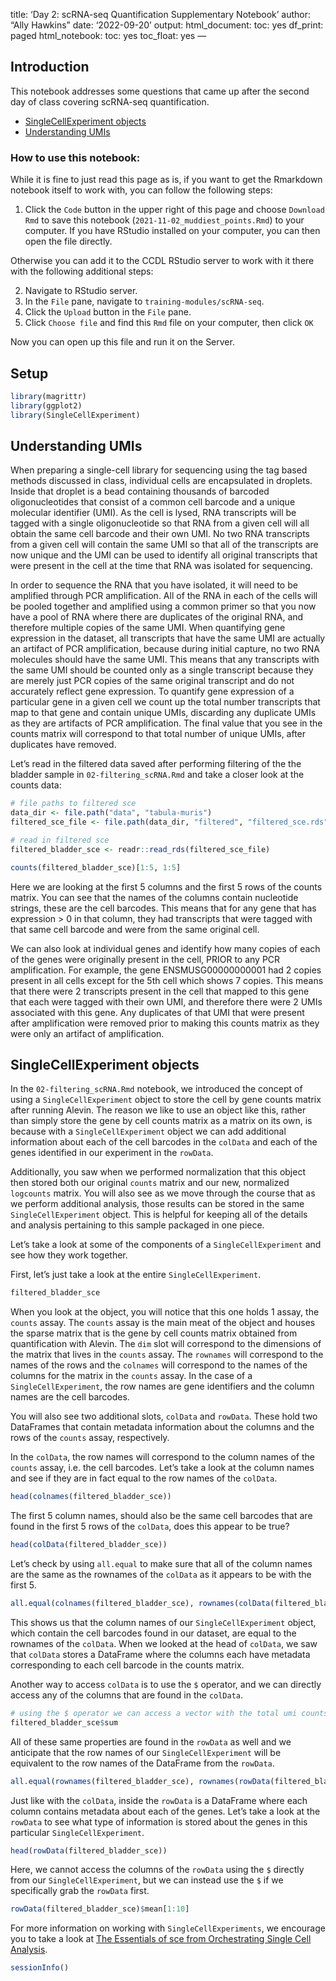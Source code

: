 title: 'Day 2: scRNA-seq Quantification Supplementary Notebook'
author: "Ally Hawkins"
date: '2022-09-20'
output:
  html_document:
    toc: yes
    df_print: paged
  html_notebook:
    toc: yes
    toc_float: yes
---

## Introduction

This notebook addresses some questions that came up after the second day of class covering scRNA-seq quantification. 

- [SingleCellExperiment objects](#singleCellExperiment-objects)
- [Understanding UMIs](#understanding-UMIs)

### How to use this notebook: 

While it is fine to just read this page as is, if you want to get the Rmarkdown notebook itself to work with, you can follow the following steps:

1. Click the `Code` button in the upper right of this page and choose `Download Rmd` to save this notebook (`2021-11-02_muddiest_points.Rmd`) to your computer.
If you have RStudio installed on your computer, you can then open the file directly.

Otherwise you can add it to the CCDL RStudio server to work with it there with the following additional steps:

2. Navigate to RStudio server.  
3. In the `File` pane, navigate to `training-modules/scRNA-seq`.     
4. Click the `Upload` button in the `File` pane.   
5. Click `Choose file` and find this `Rmd` file on your computer, then click `OK`  


Now you can open up this file and run it on the Server. 

## Setup 

```r
library(magrittr)
library(ggplot2)
library(SingleCellExperiment)
```
## Understanding UMIs

When preparing a single-cell library for sequencing using the tag based methods discussed in class, individual cells are encapsulated in droplets. 
Inside that droplet is a bead containing thousands of barcoded oligonucleotides that consist of a common cell barcode and a unique molecular identifier (UMI).
As the cell is lysed, RNA transcripts will be tagged with a single oligonucleotide so that RNA from a given cell will all obtain the same cell barcode and their own UMI. 
No two RNA transcripts from a given cell will contain the same UMI so that all of the transcripts are now unique and the UMI can be used to identify all original transcripts that were present in the cell at the time that RNA was isolated for sequencing. 

In order to sequence the RNA that you have isolated, it will need to be amplified through PCR amplification. 
All of the RNA in each of the cells will be pooled together and amplified using a common primer so that you now have a pool of RNA where there are duplicates of the original RNA, and therefore multiple copies of the same UMI. 
When quantifying gene expression in the dataset, all transcripts that have the same UMI are actually an artifact of PCR amplification, because during initial capture, no two RNA molecules should have the same UMI. This means that any transcripts with the same UMI should be counted only as a single transcript because they are merely just PCR copies of the same original transcript and do not accurately reflect gene expression. 
To quantify gene expression of a particular gene in a given cell we count up the total number transcripts that map to that gene and contain unique UMIs, discarding any duplicate UMIs as they are artifacts of PCR amplification. 
The final value that you see in the counts matrix will correspond to that total number of unique UMIs, after duplicates have removed. 

Let's read in the filtered data saved after performing filtering of the the bladder sample in `02-filtering_scRNA.Rmd` and take a closer look at the counts data:

```r
# file paths to filtered sce 
data_dir <- file.path("data", "tabula-muris")
filtered_sce_file <- file.path(data_dir, "filtered", "filtered_sce.rds")

# read in filtered sce 
filtered_bladder_sce <- readr::read_rds(filtered_sce_file)
```


```r
counts(filtered_bladder_sce)[1:5, 1:5]
```

Here we are looking at the first 5 columns and the first 5 rows of the counts matrix. 
You can see that the names of the columns contain nucleotide strings, these are the cell barcodes. 
This means that for any gene that has expression > 0 in that column, they had transcripts that were tagged with that same cell barcode and were from the same original cell. 

We can also look at individual genes and identify how many copies of each of the genes were originally present in the cell, PRIOR to any PCR amplification. 
For example, the gene ENSMUSG00000000001 had 2 copies present in all cells except for the 5th cell which shows 7 copies. 
This means that there were 2 transcripts present in the cell that mapped to this gene that each were tagged with their own UMI, and therefore there were 2 UMIs associated with this gene.
Any duplicates of that UMI that were present after amplification were removed prior to making this counts matrix as they were only an artifact of amplification. 


## SingleCellExperiment objects 

In the `02-filtering_scRNA.Rmd` notebook, we introduced the concept of using a `SingleCellExperiment` object to store the cell by gene counts matrix after running Alevin. 
The reason we like to use an object like this, rather than simply store the gene by cell counts matrix as a matrix on its own, is because with a `SingleCellExperiment` object we can add additional information about each of the cell barcodes in the `colData` and each of the genes identified in our experiment in the `rowData`. 

Additionally, you saw when we performed normalization that this object then stored both our original `counts` matrix and our new, normalized `logcounts` matrix. 
You will also see as we move through the course that as we perform additional analysis, those results can be stored in the same `SingleCellExperiment` object. 
This is helpful for keeping all of the details and analysis pertaining to this sample packaged in one piece.

Let's take a look at some of the components of a `SingleCellExperiment` and see how they work together. 

First, let's just take a look at the entire `SingleCellExperiment`. 

```r
filtered_bladder_sce
```

When you look at the object, you will notice that this one holds 1 assay, the `counts` assay. 
The `counts` assay is the main meat of the object and houses the sparse matrix that is the gene by cell counts matrix obtained from quantification with Alevin. 
The `dim` slot will correspond to the dimensions of the matrix that lives in the `counts` assay. 
The `rownames` will correspond to the names of the rows and the `colnames` will correspond to the names of the columns for the matrix in the `counts` assay. 
In the case of a `SingleCellExperiment`, the row names are gene identifiers and the column names are the cell barcodes.


You will also see two additional slots, `colData` and `rowData`. 
These hold two DataFrames that contain metadata information about the columns and the rows of the `counts` assay, respectively. 

In the `colData`, the row names will correspond to the column names of the `counts` assay, i.e. the cell barcodes. 
Let's take a look at the column names and see if they are in fact equal to the row names of the `colData`.

```r
head(colnames(filtered_bladder_sce))
```

The first 5 column names, should also be the same cell barcodes that are found in the first 5 rows of the `colData`, does this appear to be true? 

```r
head(colData(filtered_bladder_sce))
```

Let's check by using `all.equal` to make sure that all of the column names are the same as the rownames of the `colData` as it appears to be with the first 5. 

```r
all.equal(colnames(filtered_bladder_sce), rownames(colData(filtered_bladder_sce)))
```

This shows us that the column names of our `SingleCellExperiment` object, which contain the cell barcodes found in our dataset, are equal to the rownames of the `colData`.
When we looked at the head of `colData`, we saw that `colData` stores a DataFrame where the columns each have metadata corresponding to each cell barcode in the counts matrix. 

Another way to access `colData` is to use the `$` operator, and we can directly access any of the columns that are found in the `colData`. 

```r
# using the $ operator we can access a vector with the total umi counts per cell 
filtered_bladder_sce$sum 
```

All of these same properties are found in the `rowData` as well and we anticipate that the row names of our `SingleCellExperiment` will be equivalent to the row names of the DataFrame from the `rowData`. 

```r
all.equal(rownames(filtered_bladder_sce), rownames(rowData(filtered_bladder_sce)))
```

Just like with the `colData`, inside the `rowData` is a DataFrame where each column contains metadata about each of the genes. 
Let's take a look at the `rowData` to see what type of information is stored about the genes in this particular `SingleCellExperiment`. 

```r
head(rowData(filtered_bladder_sce))
```
 
Here, we cannot access the columns of the `rowData` using the `$` directly from our `SingleCellExperiment`, but we can instead use the `$` if we specifically grab the `rowData` first.

```r
rowData(filtered_bladder_sce)$mean[1:10]
```

For more information on working with `SingleCellExperiments`, we encourage you to take a look at [The Essentials of sce from Orchestrating Single Cell Analysis](https://robertamezquita.github.io/orchestratingSingleCellAnalysis/data-infrastructure.html#the-essentials-of-sce). 

```r
sessionInfo()
```
